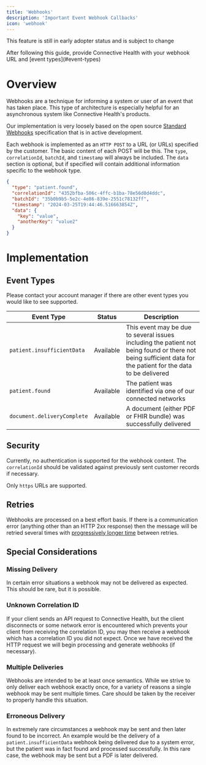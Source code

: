 ```yaml
---
title: 'Webhooks'
description: 'Important Event Webhook Callbacks'
icon: 'webhook'
---
```


<Warning>This feature is still in early adopter status and is subject to change</Warning>

<Tip>
    After following this guide, provide Connective Health with your webhook URL and [event types](#event-types)
</Tip>


# Overview

Webhooks are a technique for informing a system or user of an event that has taken place.
This type of architecture is especially helpful for an asynchronous system like Connective Health's products.

Our implementation is very loosely based on the open source [Standard Webhooks](https://www.standardwebhooks.com)
specification that is in active development.

Each webhook is implemented as an `HTTP POST` to a URL (or URLs) specified by the customer. The basic content
of each POST will be this. The `type`, `correlationId`, `batchId`, and `timestamp` will always be included. The `data` section
is optional, but if specified will contain additional information specific to the webhook type.

```json Webhook Example
{
  "type": "patient.found",
  "correlationId": "4352bfba-506c-4ffc-b1ba-78e56d0d4ddc",
  "batchId": "35b0b9b5-5e2c-4e86-839e-2551c78132ff",
  "timestamp": "2024-03-25T19:44:46.516663854Z",
  "data": {
    "key": "value",
    "anotherKey": "value2"
  }
}
```

# Implementation

## Event Types

Please contact your account manager if there are other event types you would like to see supported.

| Event Type                  | Status    | Description                                                                                                                                                   |
|-----------------------------|-----------|---------------------------------------------------------------------------------------------------------------------------------------------------------------|
| `patient.insufficientData`  | Available | This event may be due to several issues including the patient not being found or there not being sufficient data for the patient for the data to be delivered |
| `patient.found`             | Available | The patient was identified via one of our connected networks                                                                                                  |
| `document.deliveryComplete` | Available | A document (either PDF or FHIR bundle) was successfully delivered                                                                                             |


## Security

Currently, no authentication is supported for the webhook content. The `correlationId` should be validated against
previously sent customer records if necessary.

Only `https` URLs are supported.

## Retries

Webhooks are processed on a best effort basis. If there is a communication error (anything other than an HTTP 2xx response)
then the message will be retried several times with [progressively longer time](https://en.wikipedia.org/wiki/Exponential_backoff) between retries.

## Special Considerations

### Missing Delivery

In certain error situations a webhook may not be delivered as expected. This should be rare, but it is possible.

### Unknown Correlation ID

If your client sends an API request to Connective Health, but the client disconnects or some network error is encountered
which prevents your client from receiving the correlation ID, you may then receive a webhook which has a correlation ID
you did not expect. Once we have received the HTTP request we will begin processing and generate webhooks (if necessary).

### Multiple Deliveries

Webhooks are intended to be at least once semantics. While we strive to only deliver each webhook exactly once, for a
variety of reasons a single webhook may be sent multiple times. Care should be taken by the receiver to properly handle
this situation.

### Erroneous Delivery

In extremely rare circumstances a webhook may be sent and then later found to be incorrect. An example would be the
delivery of a `patient.insufficientData` webhook being delivered due to a system error, but the patient
was in fact found and processed successfully. In this rare case, the webhook may be sent but a PDF is later delivered.

